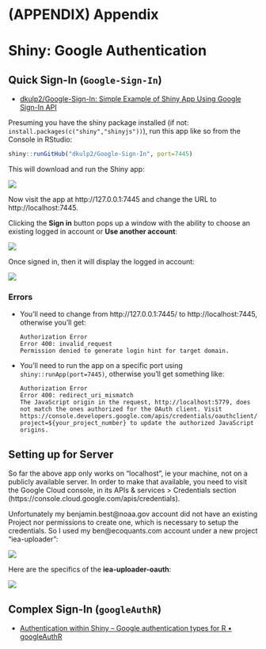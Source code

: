 # (APPENDIX) Appendix {-} 

# Shiny: Google Authentication


## Quick Sign-In (`Google-Sign-In`)

* [dkulp2/Google-Sign-In: Simple Example of Shiny App Using Google Sign-In API](https://github.com/dkulp2/Google-Sign-In)

Presuming you have the shiny package installed (if not: `install.packages(c("shiny","shinyjs"))`), run this app like so from the Console in RStudio:

```r
shiny::runGitHub("dkulp2/Google-Sign-In", port=7445)
```

This will download and run the Shiny app:

  ![](figs/gauth_init.png)

Now visit the app at http://127.0.0.1:7445 and change the URL to http://localhost:7445.

Clicking the **Sign in** button pops up a window with the ability to choose an existing logged in account or **Use another account**:

  ![](figs/gauth_popup.png)

Once signed in, then it will display the logged in account:

  ![](figs/gauth_signed-in.png)

### Errors

- You'll need to change from http://127.0.0.1:7445/ to http://localhost:7445, otherwise you'll get:

  ```
  Authorization Error
  Error 400: invalid_request
  Permission denied to generate login hint for target domain.
  ```

- You'll need to run the app on a specific port using `shiny::runApp(port=7445)`, otherwise you'll get something like:

  ```
  Authorization Error
  Error 400: redirect_uri_mismatch
  The JavaScript origin in the request, http://localhost:5779, does not match the ones authorized for the OAuth client. Visit https://console.developers.google.com/apis/credentials/oauthclient/${your_client_id}?project=${your_project_number} to update the authorized JavaScript origins.
  ```
  
## Setting up for Server

So far the above app only works on "localhost", ie your machine, not on a publicly available server. In order to make that available, you need to visit the Google Cloud console, in its APIs & services > Credentials section (https://console.cloud.google.com/apis/credentials).

Unfortunately my benjamin.best@noaa.gov account did not have an existing Project nor permissions to create one, which is necessary to setup the credentials. So I used my ben@ecoquants.com account under a new project "iea-uploader":

![](figs/console_google-auth.png)

Here are the specifics of the **iea-uploader-oauth**:

![](figs/console_google-auth_settings.png)

## Complex Sign-In (`googleAuthR`)

* [Authentication within Shiny -- Google authentication types for R • googleAuthR](https://code.markedmondson.me/googleAuthR/articles/google-authentication-types.html#authentication-within-shiny)




